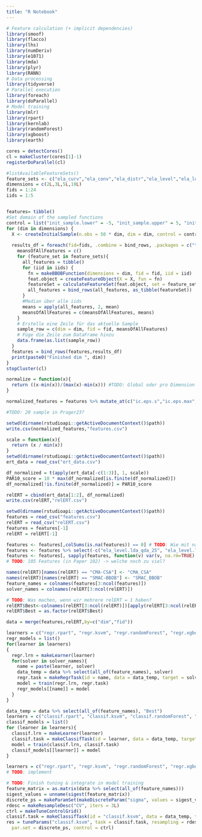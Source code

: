 ```yaml
---
title: "R Notebook"
---
```


```r
# Feature calculation (+ implicit dependencies)
library(smoof)
library(flacco)
library(lhs)
library(numDeriv)
library(e1071)
library(mda)
library(plyr)
library(RANN)
# Data processing
library(tidyverse)
# Parallel execution
library(foreach)
library(doParallel)
# Model training
library(mlr)
library(rpart)
library(kernlab)
library(randomForest)
library(xgboost)
library(earth)
```

```r
cores = detectCores()
cl = makeCluster(cores[1]-1)
registerDoParallel(cl)

#listAvailableFeatureSets()
feature_sets <- c("ela_curv","ela_conv","ela_distr","ela_level","ela_local","ela_meta","basic","cm_angle","disp","ic","nbc","pca") #TODO: Passt?
dimensions = c(2L,3L,5L,10L)
fids = 1:24
iids = 1:5


features= tibble()
#Set domain of the sampled functions
control = list("init_sample.lower" = -5, "init_sample.upper" = 5, "init_sample.type" = "lhs")
for (dim in dimensions) {
  X <- createInitialSample(n.obs = 50 * dim, dim = dim, control = control) #TODO: Für jede DIM, FID oder IID neu samplen?
  
  results_df = foreach(fid=fids, .combine = bind_rows, .packages = c("tidyverse","flacco","smoof")) %dopar% {
    meansOfAllFeatures = c()
    for (feature_set in feature_sets){
      all_features = tibble()
      for (iid in iids) {
        fn = makeBBOBFunction(dimensions = dim, fid = fid, iid = iid)
        feat.object = createFeatureObject(X = X, fun = fn)
        featureSet = calculateFeatureSet(feat.object, set = feature_set)
        all_features = bind_rows(all_features, as_tibble(featureSet))
      }
      #Median über alle iids
      means = apply(all_features, 2, mean)
      meansOfAllFeatures = c(meansOfAllFeatures, means)
    }
    # Erstelle eine Zeile für das aktuelle Sample
    sample_row = c(dim = dim, fid = fid, meansOfAllFeatures)
    # Füge die Zeile zum DataFrame hinzu
    data.frame(as.list(sample_row))
  }
  features = bind_rows(features,results_df)
  print(paste0("Finished dim ", dim))
}
stopCluster(cl)
```

```r
normalize = function(x){
  return ((x-min(x))/(max(x)-min(x))) #TODO: Global oder pro Dimension
}

normalized_features = features %>% mutate_at(c("ic.eps.s","ic.eps.max","ic.eps.ratio","ela_meta.lin_simple.intercept","ela_meta.lin_simple.coef.min","ela_meta.lin_simple.coef.max","pca.expl_var.cov_init","pca.expl_var_PC1.cov_init"), normalize)

#TODO: 20 sample in Prager23?
```

```r
setwd(dirname(rstudioapi::getActiveDocumentContext()$path))
write.csv(normalized_features,"features.csv")
```

```r
scale = function(x){
  return (x / min(x))
}
setwd(dirname(rstudioapi::getActiveDocumentContext()$path))
ert_data = read_csv("ert_data.csv")

df_normalized = t(apply(ert_data[-c(1:3)], 1, scale))
PAR10_score = 10 * max(df_normalized[is.finite(df_normalized)])
df_normalized[!is.finite(df_normalized)] = PAR10_score

relERT = cbind(ert_data[1:2], df_normalized)
write.csv(relERT,"relERT.csv")
```

```r
setwd(dirname(rstudioapi::getActiveDocumentContext()$path))
features = read_csv("features.csv")
relERT = read_csv("relERT.csv")
features = features[-1]
relERT = relERT[-1]
```

```r
features <- features[,colSums(is.na(features)) == 0] # TODO: Wie mit na umgehen?
features <- features %>% select(-c("ela_level.lda_qda_25", "ela_level.lda_mda_25", "ela_level.qda_mda_25")) # TODO: Wie mit inf umgehen?
features <- features[, sapply(features, function(v) var(v, na.rm=TRUE)!=0)] # TODO: Wie umgehen mit Konstanten?
# TODO: 105 Features (in Paper 102) -> welche noch zu viel?

names(relERT)[names(relERT) == "CMA-CSA"] <- "CMA_CSA"
names(relERT)[names(relERT) == "SMAC-BBOB"] <- "SMAC_BBOB"
feature_names = colnames(features[3:ncol(features)])
solver_names = colnames(relERT[3:ncol(relERT)])

# TODO: Was machen, wenn wir mehrere relERT = 1 haben?
relERT$Best<-colnames(relERT[3:ncol(relERT)])[apply(relERT[3:ncol(relERT)],1,which.min)]
relERT$Best = as.factor(relERT$Best)

data = merge(features,relERT,by=c("dim","fid"))
```


```r
learners = c("regr.rpart", "regr.ksvm", "regr.randomForest", "regr.xgboost", "regr.earth")
regr_models = list()
for(learner in learners)
{
  regr.lrn = makeLearner(learner)
  for(solver in solver_names){
    name = paste(learner, solver)
    data_temp = data %>% select(all_of(feature_names), solver)
    regr.task = makeRegrTask(id = name, data = data_temp, target = solver)
    model = train(regr.lrn, regr.task)
    regr_models[[name]] = model
  }
}
```

```r
data_temp = data %>% select(all_of(feature_names), "Best")
learners = c("classif.rpart", "classif.ksvm", "classif.randomForest", "classif.xgboost")
classif_models = list()
for (learner in learners){
  classif.lrn = makeLearner(learner)
  classif.task = makeClassifTask(id = learner, data = data_temp, target = "Best")
  model = train(classif.lrn, classif.task)
  classif_models[[learner]] = model
}
```

```r
learners = c("regr.rpart", "regr.ksvm", "regr.randomForest", "regr.xgboost", "regr.earth")
# TODO: implement
```

```r
# TODO: Finish tuning & integrate in model training
feature_matrix = as.matrix(data %>% select(all_of(feature_names)))
sigest_values = unname(sigest(feature_matrix))
discrete_ps = makeParamSet(makeDiscreteParam("sigma", values = sigest_values))
rdesc = makeResampleDesc("CV", iters = 3L)
ctrl = makeTuneControlGrid()
classif.task = makeClassifTask(id = "classif.ksvm", data = data_temp, target = "Best")
res = tuneParams("classif.ksvm", task = classif.task, resampling = rdesc,
  par.set = discrete_ps, control = ctrl)
```



